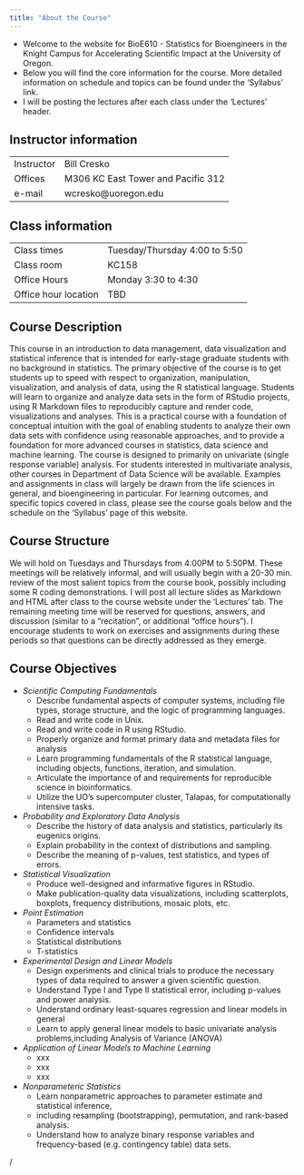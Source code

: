 ```yaml
---
title: "About the Course"
---
```


-   Welcome to the website for BioE610 - Statistics for Bioengineers in the Knight Campus for Accelerating Scientific Impact at the University of Oregon.
-   Below you will find the core information for the course. More detailed information on schedule and topics can be found under the 'Syllabus' link.
-   I will be posting the lectures after each class under the 'Lectures' header.

## Instructor information

|            |                      |
|------------|----------------------|
| Instructor | Bill Cresko          |
| Offices    | M306 KC East Tower and Pacific 312  |
| e-mail     | wcresko\@uoregon.edu |

## Class information

|                      |                               |
|----------------------|-------------------------------|
| Class times          | Tuesday/Thursday 4:00 to 5:50 |
| Class room           | KC158                         |
| Office Hours         | Monday 3:30 to 4:30           |
| Office hour location | TBD                           |

## Course Description

This course in an introduction to data management, data visualization and statistical inference that is intended for early-stage graduate students with no background in statistics. The primary objective of the course is to get students up to speed with respect to organization, manipulation, visualization, and analysis of data, using the R statistical language. Students will learn to organize and analyze data sets in the form of RStudio projects, using R Markdown files to reproducibly capture and render code, visualizations and analyses. This is a practical course with a foundation of conceptual intuition with the goal of enabling students to analyze their own data sets with confidence using reasonable approaches, and to provide a foundation for more advanced courses in statistics, data science and machine learning. The course is designed to primarily on univariate (single response variable) analysis. For students interested in multivariate analysis, other courses in Department of Data Science will be available. Examples and assignments in class will largely be drawn from the life sciences in general, and bioengineering in particular. For learning outcomes, and specific topics covered in class, please see the course goals below and the schedule on the 'Syllabus' page of this website.


## Course Structure

We will hold on Tuesdays and Thursdays from 4:00PM to 5:50PM. These meetings will be relatively informal, and will usually begin with a 20-30 min. review of the most salient topics from the course book, possibly including some R coding demonstrations. I will post all lecture slides as Markdown and HTML after class to the course website under the 'Lectures' tab. The remaining meeting time will be reserved for questions, answers, and discussion (similar to a "recitation", or additional "office hours"). I encourage students to work on exercises and assignments during these periods so that questions can be directly addressed as they emerge.


## Course Objectives

- _Scientific Computing Fundamentals_
  - Describe fundamental aspects of computer systems, including file types, storage structure, and the logic of programming languages.
  - Read and write code in Unix.
  - Read and write code in R using RStudio.
  - Properly organize and format primary data and metadata files for analysis
  - Learn programming fundamentals of the R statistical language, including objects, functions, iteration, and simulation.
  - Articulate the importance of and requirements for reproducible science in bioinformatics.
  - Utilize the UO’s supercomputer cluster, Talapas, for computationally intensive tasks.
  
- _Probability and Exploratory Data Analysis_
  - Describe the history of data analysis and statistics, particularly its eugenics origins.
  - Explain probability in the context of distributions and sampling.
  - Describe the meaning of p-values, test statistics, and types of errors.
  
- _Statistical Visualization_
  - Produce well-designed and informative figures in RStudio.
  - Make publication-quality data visualizations, including scatterplots, boxplots, frequency distributions, mosaic plots, etc.

- _Point Estimation_
  - Parameters and statistics
  - Confidence intervals
  - Statistical distributions
  - T-statistics

- _Experimental Design and Linear Models_
  - Design experiments and clinical trials to produce the necessary types of data required to answer a given scientific question.
  - Understand Type I and Type II statistical error, including p-values and power analysis.
  - Understand ordinary least-squares regression and linear models in general
  - Learn to apply general linear models to basic univariate analysis problems,including Analysis of Variance (ANOVA)
  
- _Application of Linear Models to Machine Learning_
  - xxx
  - xxx
  - xxx

- _Nonparameteric Statistics_
  - Learn nonparametric approaches to parameter estimate and statistical inference, 
  - including resampling (bootstrapping), permutation, and rank-based analysis.
  - Understand how to analyze binary response variables and frequency-based (e.g. contingency table) data sets.




/
